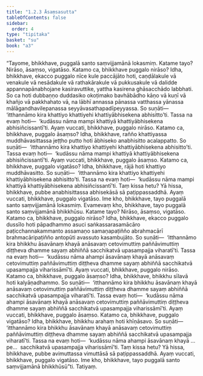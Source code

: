 ```yaml
---
title: "1.2.3 Āsaṃsasutta"
tableOfContents: false
sidebar:
  order: 4
type: "tipitaka"
basket: "su"
book: "a3"
---
```



<DynamicBreadcrumb />

<Division number="13" book="a3" bookNo="15" page="106">

<Paragraph number="47" book="a3">
“Tayome, bhikkhave, puggalā santo saṃvijjamānā lokasmiṃ. Katame tayo? Nirāso, āsaṃso, vigatāso. Katamo ca, bhikkhave puggalo nirāso? Idha, bhikkhave, ekacco puggalo nīce kule paccājāto hoti, caṇḍālakule vā venakule vā nesādakule vā rathakārakule vā pukkusakule vā dalidde appannapānabhojane kasiravuttike, yattha kasirena ghāsacchādo labbhati. So ca hoti dubbaṇṇo duddasiko okoṭimako bavhābādho kāṇo vā kuṇī vā khañjo vā pakkhahato vā, na lābhī annassa pānassa vatthassa yānassa mālāgandhavilepanassa seyyāvasathapadīpeyyassa. So suṇāti—  ‘itthannāmo kira khattiyo khattiyehi khattiyābhisekena abhisitto’ti. Tassa na evaṃ hoti—  ‘kudāssu nāma mampi khattiyā khattiyābhisekena abhisiñcissantī’ti. Ayaṃ vuccati, bhikkhave, puggalo nirāso.
</Paragraph>

<Paragraph number="48" book="a3">
Katamo ca, bhikkhave, puggalo āsaṃso? Idha, bhikkhave, rañño khattiyassa muddhāvasittassa jeṭṭho putto hoti ābhiseko anabhisitto acalappatto. So suṇāti—  ‘itthannāmo kira khattiyo khattiyehi khattiyābhisekena abhisitto’ti. Tassa evaṃ hoti—  ‘kudāssu nāma mampi khattiyā khattiyābhisekena abhisiñcissantī’ti. Ayaṃ vuccati, bhikkhave, puggalo āsaṃso.
</Paragraph>

<Paragraph number="49" book="a3">
Katamo ca, bhikkhave, puggalo vigatāso? Idha, bhikkhave, rājā hoti khattiyo muddhāvasitto. So suṇāti—  ‘itthannāmo kira khattiyo khattiyehi khattiyābhisekena abhisitto’ti. Tassa na evaṃ hoti—  ‘kudāssu nāma mampi khattiyā khattiyābhisekena abhisiñcissantī’ti. Taṃ kissa hetu? Yā hissa, bhikkhave, pubbe anabhisittassa abhisekāsā sā paṭippassaddhā. Ayaṃ vuccati, bhikkhave, puggalo vigatāso. Ime kho, bhikkhave, tayo puggalā santo saṃvijjamānā lokasmiṃ.
</Paragraph>

<Paragraph number="50" book="a3">
Evamevaṃ kho, bhikkhave, tayo puggalā santo saṃvijjamānā bhikkhūsu. Katame tayo? Nirāso, āsaṃso, vigatāso. Katamo ca, bhikkhave, puggalo nirāso? Idha, bhikkhave, ekacco puggalo dussīlo hoti pāpadhammo asuci saṅkassarasamācāro paṭicchannakammanto assamaṇo samaṇapaṭiñño abrahmacārī brahmacāripaṭiñño antopūti avassuto kasambujāto. So suṇāti—  ‘itthannāmo kira bhikkhu āsavānaṃ khayā anāsavaṃ cetovimuttiṃ paññāvimuttiṃ diṭṭheva dhamme sayaṃ abhiññā sacchikatvā upasampajja viharatī’ti. Tassa na evaṃ hoti—  ‘kudāssu nāma ahampi āsavānaṃ khayā anāsavaṃ cetovimuttiṃ paññāvimuttiṃ diṭṭheva dhamme sayaṃ abhiññā sacchikatvā upasampajja viharissāmī’ti. Ayaṃ vuccati, bhikkhave, puggalo nirāso.
</Paragraph>

<Paragraph number="51" book="a3">
Katamo ca, bhikkhave, puggalo āsaṃso? Idha, bhikkhave, bhikkhu sīlavā hoti kalyāṇadhammo. So suṇāti—  ‘itthannāmo kira bhikkhu āsavānaṃ khayā anāsavaṃ cetovimuttiṃ paññāvimuttiṃ diṭṭheva dhamme sayaṃ abhiññā sacchikatvā upasampajja viharatī’ti. Tassa evaṃ hoti—  ‘kudāssu nāma ahampi āsavānaṃ khayā anāsavaṃ cetovimuttiṃ paññāvimuttiṃ diṭṭheva dhamme sayaṃ abhiññā sacchikatvā upasampajja viharissāmī’ti. Ayaṃ vuccati, bhikkhave, puggalo āsaṃso.
</Paragraph>

<Paragraph number="52" book="a3">
Katamo ca, bhikkhave, puggalo vigatāso? Idha, bhikkhave, bhikkhu arahaṃ hoti khīṇāsavo. So suṇāti—  ‘itthannāmo kira bhikkhu āsavānaṃ khayā anāsavaṃ cetovimuttiṃ paññāvimuttiṃ diṭṭheva dhamme sayaṃ abhiññā sacchikatvā upasampajja viharatī’ti. Tassa na evaṃ hoti—  ‘kudāssu nāma ahampi āsavānaṃ khayā …pe…  sacchikatvā upasampajja viharissāmī’ti. Taṃ kissa hetu? Yā hissa, bhikkhave, pubbe avimuttassa vimuttāsā sā paṭippassaddhā. Ayaṃ vuccati, bhikkhave, puggalo vigatāso. Ime kho, bhikkhave, tayo puggalā santo saṃvijjamānā bhikkhūsū”ti.

</Paragraph>
</Division>

<Paragraph number="53" type="center" book="a3">
Tatiyaṃ.
</Paragraph>